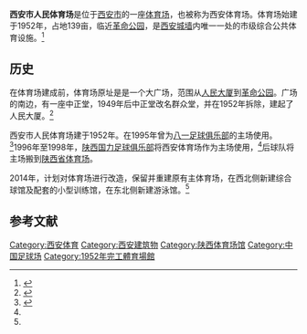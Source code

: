 {{Infobox Stadium
|stadium_name = 西安市人民体育场
|nickname = 西安体育场 
|image = 
|fullname = 西安市人民体育场
|location = {{CHN}}[[陕西省|陕西省]][[西安市|西安市]]
|built = 
|opened = 1952年
|renovated = 2014年
|closed =
|demolished = 
|owner = 
|operator = 
|surface = [[草地|草地]]
|construction_cost = 十九亿元（2014年改造费用）
|architect = 
|tenants = 
*[[八一足球俱乐部|八一足球俱乐部]] (1995年－1996年)
*[[陕西国力足球俱乐部|陕西国力足球俱乐部]]（1996年-1998年）
|seating_capacity = 
|}}
'''西安市人民体育场'''是位于[[西安市|西安市]]的一座[[体育场|体育场]]，也被称为西安体育场。体育场始建于1952年，占地139亩，临近[[革命公园|革命公园]]，是[[西安城墙|西安城墙]]内唯一一处的市级综合公共体育设施。<ref name=hsw>{{Cite web |url= http://hsb.hsw.cn/2014-07/26/content_8544312.htm |title= 西安市人民体育场将变身市民健身场所 |author=  |date= 2014年7月26日 |publisher= 华商网 |language= zh-hans |accessdate= 2014年7月26日 |quote=  |archive-date= 2016年3月4日 |archive-url= https://web.archive.org/web/20160304103350/http://hsb.hsw.cn/2014-07/26/content_8544312.htm |dead-url= no }}</ref>

==历史==
在体育场建成前，体育场原址是是一个大广场，范围从[[人民大厦|人民大厦]]到[[革命公园|革命公园]]。广场的南边，有一座中正堂，1949年后中正堂改名群众堂，并在1952年拆除，建起了人民大厦。<ref>{{Cite web |url= http://epaper.xiancn.com/xawb/html/2015-04/12/content_360362.htm |title= 西安曾经的广场 |author= 成兆勋 |date= 2015年4月12日 |publisher= 西安晚报 |language= zh-hans |accessdate= 2015年5月2日 |quote=  |archive-date= 2016年3月5日 |archive-url= https://web.archive.org/web/20160305011428/http://epaper.xiancn.com/xawb/html/2015-04/12/content_360362.htm |dead-url= no }}</ref>

西安市人民体育场建于1952年。在1995年曾为[[八一队|八一足球俱乐部]]的主场使用。<ref name=football>{{Cite web |url= http://hsb.hsw.cn/gb/newsdzb/2004-12/15/content_1494742.htm |title= 风云十年，西安成足球驿站 |author=  |date= 2004-12-15 |publisher= 华商网 |language= zh-hans |accessdate= 2014年7月26日 |quote=  |archive-date= 2016-03-04 |archive-url= https://web.archive.org/web/20160304124254/http://hsb.hsw.cn/gb/newsdzb/2004-12/15/content_1494742.htm |dead-url= no }}</ref>1996年至1998年，[[陕西国力队|陕西国力足球俱乐部]]将西安体育场作为主场使用，<ref name=football/>后球队将主场搬到[[陕西省体育场|陕西省体育场]]。

2014年，计划对体育场进行改造，保留并重建原有主体育场，在西北侧新建综合球馆及配套的小型训练馆，在东北侧新建游泳馆。<ref name=hsw/>

==参考文献==
{{reflist|2}}

[[Category:西安体育|Category:西安体育]]
[[Category:西安建筑物|Category:西安建筑物]]
[[Category:陕西体育场馆|Category:陕西体育场馆]]
[[Category:中国足球场|Category:中国足球场]]
[[Category:1952年完工體育場館|Category:1952年完工體育場館]]